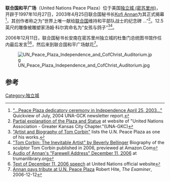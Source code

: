 '''联合国和平广场'''（United Nations Peace Plaza）位于美国[[独立城_(密苏里州)|独立城 (密苏里州)]]，开辟于1997年10月27日，2003年4月25日联合国秘书长[[Kofi_Annan|Kofi Annan]]为其正式揭幕<ref>[https://docs.google.com/viewer?a=v&q=cache:QUHXaMNbZ1gJ:una-kc.org/NL/Jul-Aug-04.pdf+statue+by+corbin+u.n.+peace+plaza&hl=en&gl=us&pid=bl&srcid=ADGEESihvrKqTZB6PKLeht1_82BCN5B_4vTGkWgWoPP7bzvKrb744-ynpKZaLTrJS9g9frD5YdqKLXrPvP35y8Ot5t9eNVLrLoGNRAsah_4cKWGK7gOl1mB3F1ODkL3gef8HwaMa8zwd&sig=AHIEtbR59DW_2ILlJSrvfEKFvHCQ8wjQZw "...Peace Plaza dedicatory ceremony in Independence April 25, 2003..."] Quickview of July, 2004 UNA-GCK newsletter report.</ref>，其创作者称之为“世界上唯一献给[[联合国|联合国]]维持和平部队战士的纪念碑 ...”<ref>[http://una-kc.org/Outreach/UN-Peace-Plaza.htm Partial explanation of the Plaza and Statue] {{Wayback|url=http://una-kc.org/Outreach/UN-Peace-Plaza.htm |date=20180809204405 }} at website of "United Nations Association - Greater Kansas City Chapter."(UNA-GKC)</ref>。12.5英尺的雕像被雕塑家汤姆·科尔宾命名为“女孩与鸽子”<ref>[http://webcache.googleusercontent.com/search?q=cache:jsIo4N8S9mMJ:www.evareynoldsfinearts.com/ersys/document_downloads/bio_tom_corbin.pdfs&cd=3&hl=en&ct=clnk&gl=us "Artist and Biography of Tom Corbin"] lists the U.N. Peace Plaza as one of his works.</ref><ref>[http://www.amazon.com/Tom-Corbin-Inevitable-Beverly-Bellinger/dp/0977330702 "Tom Corbin: The Inevitable Artist" by Beverly Bellinger] Biography of the sculptor Tom Corbin published in 2006, previewed at Amazon.Com</ref>。

2006年12月11日，联合国秘书长安南在密苏里州独立城的杜鲁门总统图书馆作任内最后发言<ref>[http://www.trumanlibrary.org/audio/KofiAnnanSpeech.html Audio of Annan's "Farewell Address" December 11, 2006] at trumanlibrary.org</ref><ref>[http://www.un.org/News/ossg/sg/stories/statments_full.asp?statID=40 Text of December 11, 2006 speech] {{Wayback|url=http://www.un.org/News/ossg/sg/stories/statments_full.asp?statID=40 |date=20110712082554 }} at United Nations official website</ref>，然后来到联合国和平广场献花<ref>[http://nl.newsbank.com/nl-search/we/Archives?p_multi=EIMB|&p_product=EIMB&p_theme=gatehouse&p_action=search&p_maxdocs=200&s_dispstring=annan,%20hite%20AND%20date%281/14/2006%20to%208/14/2007%29&p_field_date-0=YMD_date&p_params_date-0=date:B,E&p_text_date-0=1/14/2006%20to%208/14/2007%29&p_field_advanced-0=&p_text_advanced-0=%28annan,%20hite%29&xcal_numdocs=20&p_perpage=10&p_sort=YMD_date:D&xcal_useweights=no Annan pays tribute at U.N. Peace Plaza] Robert Hite, ''The Examiner'', 2006-12-12</ref>。

[[Image:UN_Peace_Plaza_Independence_and_CofChrist_Auditorium.jpg|thumb]]

==参考==
{{reflist}}
{{coord|39|5|26.5|N|94|25|44.3|W|type:landmark_region:US_dim:20|display=title}}
[[Category:独立城|Category:独立城]]
